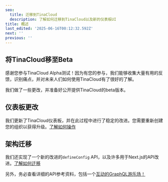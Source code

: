 ```yaml
---
seo:
  title: 迁移到TinaCloud
  description: 了解如何迁移到TinaCloud以及新的仪表板UI
title: 概述
last_edited: '2025-06-16T00:12:32.592Z'
next: ''
previous: ''
---
```


## 将TinaCloud移至Beta

感谢您参与TinaCloud Alpha测试！因为有您的参与，我们能够收集大量有用的反馈，识别痛点，并对未来人们如何使用TinaCloud有了很好的了解。

我们做了一些更改，并准备好公开提供TinaCloud的beta版本。

## 仪表板更改

我们更新了TinaCloud仪表板，并在此过程中进行了稳定的改进。您需要重新创建您的组织以获得升级。[了解如何操作](/docs/tina-cloud/beta-migration/)

## 架构迁移

我们还实现了一个新的改进的`defineConfig` API，以及许多用于Next.js的API改进。[了解如何迁移](/docs/tina-cloud/schema-migration)

另外，务必查看详细的API参考资料，包括一个[互动的GraphQL游乐场！](/docs/graphql/overview/)
